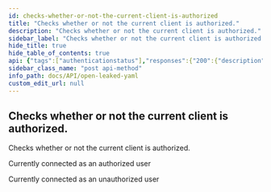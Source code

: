 ```yaml
---
id: checks-whether-or-not-the-current-client-is-authorized
title: "Checks whether or not the current client is authorized."
description: "Checks whether or not the current client is authorized."
sidebar_label: "Checks whether or not the current client is authorized."
hide_title: true
hide_table_of_contents: true
api: {"tags":["authenticationstatus"],"responses":{"200":{"description":"Currently connected as an authorized user"},"400":{"description":"Currently connected as an unauthorized user"}},"description":"Checks whether or not the current client is authorized.","method":"post","path":"/api/amiloggedin","servers":[{"url":"https://virtserver.swaggerhub.com/Peetzie/OpenLeaked/1.7.1","description":"SwaggerHub API Auto Mocking"},{"url":"localhost","description":"Local running server"},{"url":"open-leaked.compute.dtu.dk","description":"DTU Compute VPN Required"}],"securitySchemes":{"basicAuth":{"type":"http","scheme":"basic"}},"info":{"title":"Open Leaked YAML","description":"## Introduction\nThis API is documented in **OpenAPI** format. \n\n## OpenAPI Specification\nThis API is documented in **OpenAPI format** and is based on\n[Petstore sample](http://petstore.swagger.io/) provided by [swagger.io](http://swagger.io) team.\n\n## Authentication\nThe application makes uses of build in authentication. Some of the client calls will be restricted. Use the HTTP basic form to authorize. ","contact":{"name":"Open Leaked","url":"https://github.com/Open-Leaked/Monorepo","email":"openleaked@gmail.com"},"license":{"name":"Apache 2.0","url":"http://www.apache.org/licenses/LICENSE-2.0.html"},"version":"2.0.1","x-logo":{"url":"https://raw.githubusercontent.com/Open-Leaked/Monorepo/main/Assets/logo/png/logo-white.png?token=GHSAT0AAAAAACB2FNOUZBLHC6LN6IMED47EZC3SB3Q","altText":"Open-Leaked Logo"}},"postman":{"name":"Checks whether or not the current client is authorized.","description":{"type":"text/plain"},"url":{"path":["api","amiloggedin"],"host":["{{baseUrl}}"],"query":[],"variable":[]},"method":"POST"}}
sidebar_class_name: "post api-method"
info_path: docs/API/open-leaked-yaml
custom_edit_url: null
---
```



## Checks whether or not the current client is authorized.



Checks whether or not the current client is authorized.

<div><ApiTabs><TabItem label={"200"} value={"200"}><div>

Currently connected as an authorized user

</div><div></div></TabItem><TabItem label={"400"} value={"400"}><div>

Currently connected as an unauthorized user

</div><div></div></TabItem></ApiTabs></div>
      